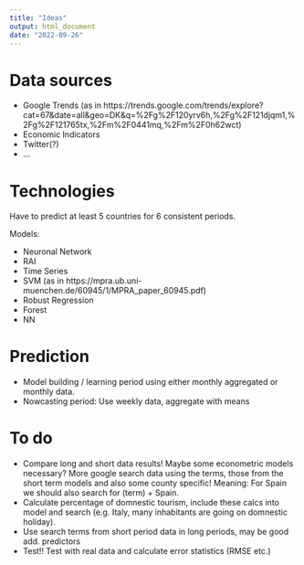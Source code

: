 ```yaml
---
title: "Ideas"
output: html_document
date: "2022-09-26"
---
```


# Data sources

  * Google Trends (as in https://trends.google.com/trends/explore?cat=67&date=all&geo=DK&q=%2Fg%2F120yrv6h,%2Fg%2F121djqm1,%2Fg%2F121765tx,%2Fm%2F0441mq,%2Fm%2F0h62wct)
  * Economic Indicators
  * Twitter(?)
  * ...

# Technologies

Have to predict at least 5 countries for 6 consistent periods.

Models:

  * Neuronal Network
  * RAI
  * Time Series 
  * SVM (as in https://mpra.ub.uni-muenchen.de/60945/1/MPRA_paper_60945.pdf)
  * Robust Regression
  * Forest
  * NN
  
# Prediction

  * Model building / learning period using either monthly aggregated or monthly data.
  * Nowcasting period: Use weekly data, aggregate with means
  
# To do

  * Compare long and short data results! Maybe some econometric models necessary? More google search data using the terms, those from the short term models and also some county specific! Meaning: For Spain we should also search for (term) + Spain. 
  * Calculate percentage of domnestic tourism, include these calcs into model and search (e.g. Italy, many inhabitants are going on domnestic holiday).
  * Use search terms from short period data in long periods, may be good add. predictors
  * Test!! Test with real data and calculate error statistics (RMSE etc.)
  

